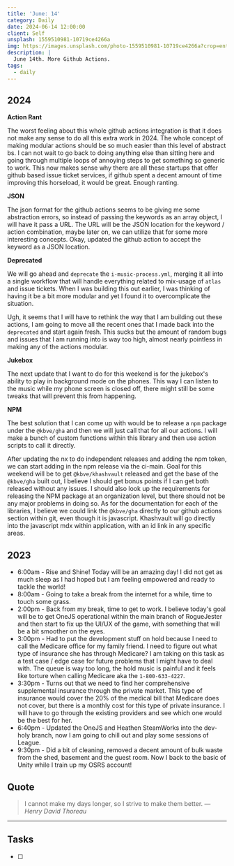```yaml
---
title: 'June: 14'
category: Daily
date: 2024-06-14 12:00:00
client: Self
unsplash: 1559510981-10719ce4266a
img: https://images.unsplash.com/photo-1559510981-10719ce4266a?crop=entropy&cs=srgb&fm=jpg&ixid=MnwzNjM5Nzd8MHwxfHJhbmRvbXx8fHx8fHx8fDE2ODE3NDg2ODY&ixlib=rb-4.0.3&q=85
description: |
  June 14th. More Github Actions.
tags:
  - daily
---
```



## 2024

**Action Rant**

The worst feeling about this whole github actions integration is that it does not make any sense to do all this extra work in 2024.
The whole concept of making modular actions should be so much easier than this level of abstract bs. 
I can not wait to go back to doing anything else than sitting here and going through multiple loops of annoying steps to get something so generic to work.
This now makes sense why there are all these startups that offer github based issue ticket services, if github spent a decent amount of time improving this horseload, it would be great.
Enough ranting.

**JSON**

The json format for the github actions seems to be giving me some abstraction errors, so instead of passing the keywords as an array object, I will have it pass a URL.
The URL will be the JSON location for the keyword / action combination, maybe later on, we can utilize that for some more interesting concepts.
Okay, updated the github action to accept the keyword as a JSON location.

**Deprecated**

We will go ahead and `deprecate` the `i-music-process.yml`, merging it all into a single workflow that will handle everything related to mix-usage of `atlas` and issue tickets.
When I was building this out earlier, I was thinking of having it be a bit more modular and yet I found it to overcomplicate the situation.

Ugh, it seems that I will have to rethink the way that I am building out these actions, I am going to move all the recent ones that I made back into the `deprecated` and start again fresh.
This sucks but the amount of random bugs and issues that I am running into is way too high, almost nearly pointless in making any of the actions modular.


**Jukebox**

The next update that I want to do for this weekend is for the jukebox's ability to play in background mode on the phones.
This way I can listen to the music while my phone screen is closed off, there might still be some tweaks that will prevent this from happening.


**NPM**

The best solution that I can come up with would be to release a `npm` package under the `@kbve/gha` and then we will just call that for all our actions.
I will make a bunch of custom functions within this library and then use action scripts to call it directly.

After updating the nx to do independent releases and adding the npm token, we can start adding in the npm release via the ci-main.
Goal for this weekend will be to get `@kbve/khashvault` released and get the base of the `@kbve/gha` built out, I believe I should get bonus points if I can get both released without any issues.
I should also look up the requirements for releasing the NPM package at an organization level, but there should not be any major problems in doing so.
As for the documentation for each of the libraries, I believe we could link the `@kbve/gha` directly to our github actions section within git, even though it is javascript.
Khashvault will go directly into the javascript mdx within application, with an id link in any specific areas.

<Adsense />

## 2023

- 6:00am - Rise and Shine! Today will be an amazing day! I did not get as much sleep as I had hoped but I am feeling empowered and ready to tackle the world! 
- 8:00am - Going to take a break from the internet for a while, time to touch some grass.
- 2:00pm - Back from my break, time to get to work. I believe today's goal will be to get OneJS operational within the main branch of RogueJester and then start to fix up the UI/UX of the game, with something that will be a bit smoother on the eyes. 
- 3:00pm - Had to put the development stuff on hold because I need to call the Medicare office for my family friend. I need to figure out what type of insurance she has through Medicare? I am taking on this task as a test case / edge case for future problems that I might have to deal with. The queue is way too long, the hold music is painful and it feels like torture when calling Medicare aka the `1-800-633-4227`. 
- 3:30pm - Turns out that we need to find her comprehensive supplemental insurance through the private market. This type of insurance would cover the 20% of the medical bill that Medicare does not cover, but there is a monthly cost for this type of private insurance. I will have to go through the existing providers and see which one would be the best for her.
- 6:40pm - Updated the OneJS and Heathen SteamWorks into the dev-holy branch, now I am going to chill out and play some sessions of League.
- 9:30pm - Did a bit of cleaning, removed a decent amount of bulk waste from the shed, basement and the guest room. Now I back to the basic of Unity while I train up my OSRS account!

## Quote

> I cannot make my days longer, so I strive to make them better.
> — <cite>Henry David Thoreau</cite>

---

## Tasks

- [ ]